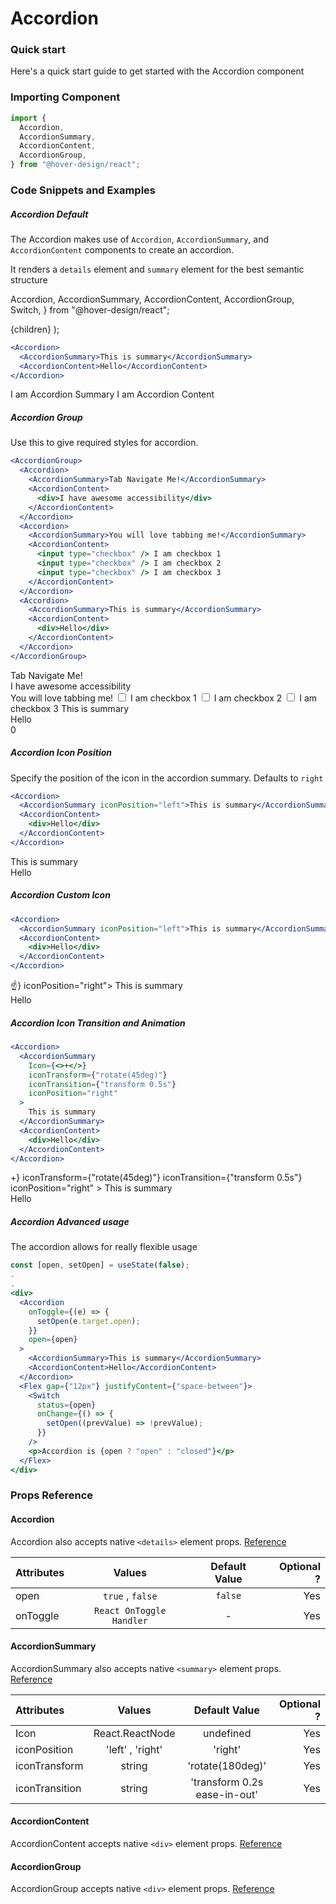 # Accordion

### Quick start

Here's a quick start guide to get started with the Accordion component

### Importing Component

```jsx
import {
  Accordion,
  AccordionSummary,
  AccordionContent,
  AccordionGroup,
} from "@hover-design/react";
```

### Code Snippets and Examples

##### Accordion Default

The Accordion makes use of `Accordion`, `AccordionSummary`, and `AccordionContent` components to create an accordion.

It renders a `details` element and `summary` element for the best semantic structure


  Accordion,
  AccordionSummary,
  AccordionContent,
  AccordionGroup,
  Switch,
} from "@hover-design/react";


  <Accordion variant={variant}>{children}</Accordion>
);

```jsx
<Accordion>
  <AccordionSummary>This is summary</AccordionSummary>
  <AccordionContent>Hello</AccordionContent>
</Accordion>
```

<AccordionComponent>
  <AccordionSummary>I am Accordion Summary</AccordionSummary>
  <AccordionContent>I am Accordion Content</AccordionContent>
</AccordionComponent>

##### Accordion Group

Use this to give required styles for accordion.

```jsx
<AccordionGroup>
  <Accordion>
    <AccordionSummary>Tab Navigate Me!</AccordionSummary>
    <AccordionContent>
      <div>I have awesome accessibility</div>
    </AccordionContent>
  </Accordion>
  <Accordion>
    <AccordionSummary>You will love tabbing me!</AccordionSummary>
    <AccordionContent>
      <input type="checkbox" /> I am checkbox 1
      <input type="checkbox" /> I am checkbox 2
      <input type="checkbox" /> I am checkbox 3
    </AccordionContent>
  </Accordion>
  <Accordion>
    <AccordionSummary>This is summary</AccordionSummary>
    <AccordionContent>
      <div>Hello</div>
    </AccordionContent>
  </Accordion>
</AccordionGroup>
```

<AccordionGroup>
  <Accordion>
    <AccordionSummary>Tab Navigate Me!</AccordionSummary>
    <AccordionContent>
      <div>I have awesome accessibility</div>
    </AccordionContent>
  </Accordion>
  <Accordion>
    <AccordionSummary>You will love tabbing me!</AccordionSummary>
    <AccordionContent>
      <input type="checkbox" /> I am checkbox 1
      <input type="checkbox" /> I am checkbox 2
      <input type="checkbox" /> I am checkbox 3
    </AccordionContent>
  </Accordion>
  <Accordion>
    <AccordionSummary>This is summary</AccordionSummary>
    <AccordionContent>
      <div>Hello</div>
    </AccordionContent>
  </Accordion>
</AccordionGroup>
0

##### Accordion Icon Position

Specify the position of the icon in the accordion summary. Defaults to `right`

```jsx
<Accordion>
  <AccordionSummary iconPosition="left">This is summary</AccordionSummary>
  <AccordionContent>
    <div>Hello</div>
  </AccordionContent>
</Accordion>
```

<Accordion>
  <AccordionSummary iconPosition="left">This is summary</AccordionSummary>
  <AccordionContent>
    <div>Hello</div>
  </AccordionContent>
</Accordion>

##### Accordion Custom Icon

```jsx
<Accordion>
  <AccordionSummary iconPosition="left">This is summary</AccordionSummary>
  <AccordionContent>
    <div>Hello</div>
  </AccordionContent>
</Accordion>
```

<Accordion>
  <AccordionSummary Icon={<>☝️</>} iconPosition="right">
    This is summary
  </AccordionSummary>
  <AccordionContent>
    <div>Hello</div>
  </AccordionContent>
</Accordion>

##### Accordion Icon Transition and Animation

```jsx
<Accordion>
  <AccordionSummary
    Icon={<>+</>}
    iconTransform={"rotate(45deg)"}
    iconTransition={"transform 0.5s"}
    iconPosition="right"
  >
    This is summary
  </AccordionSummary>
  <AccordionContent>
    <div>Hello</div>
  </AccordionContent>
</Accordion>
```

<Accordion>
  <AccordionSummary
    Icon={<>+</>}
    iconTransform={"rotate(45deg)"}
    iconTransition={"transform 0.5s"}
    iconPosition="right"
  >
    This is summary
  </AccordionSummary>
  <AccordionContent>
    <div>Hello</div>
  </AccordionContent>
</Accordion>

##### Accordion Advanced usage

The accordion allows for really flexible usage

```jsx
const [open, setOpen] = useState(false);
.
.
<div>
  <Accordion
    onToggle={(e) => {
      setOpen(e.target.open);
    }}
    open={open}
  >
    <AccordionSummary>This is summary</AccordionSummary>
    <AccordionContent>Hello</AccordionContent>
  </Accordion>
  <Flex gap={"12px"} justifyContent={"space-between"}>
    <Switch
      status={open}
      onChange={() => {
        setOpen((prevValue) => !prevValue);
      }}
    />
    <p>Accordion is {open ? "open" : "closed"}</p>
  </Flex>
</div>
```

<AccordionAdvancedExample />

### Props Reference

#### Accordion

Accordion also accepts native `<details>` element props. [Reference](https://developer.mozilla.org/en-US/docs/Web/HTML/Element/details)

| Attributes |          Values          | Default Value | Optional ? |
| :--------- | :----------------------: | :-----------: | ---------: |
| open       |     `true` , `false`     |    `false`    |        Yes |
| onToggle   | `React OnToggle Handler` |       -       |        Yes |

#### AccordionSummary

AccordionSummary also accepts native `<summary>` element props. [Reference](https://developer.mozilla.org/en-US/docs/Web/HTML/Element/summary)

| Attributes     |      Values      |        Default Value         | Optional ? |
| :------------- | :--------------: | :--------------------------: | ---------: |
| Icon           | React.ReactNode  |          undefined           |        Yes |
| iconPosition   | 'left' , 'right' |           'right'            |        Yes |
| iconTransform  |      string      |       'rotate(180deg)'       |        Yes |
| iconTransition |      string      | 'transform 0.2s ease-in-out' |        Yes |

#### AccordionContent

AccordionContent accepts native `<div>` element props. [Reference](https://developer.mozilla.org/en-US/docs/Web/HTML/Element/div)

#### AccordionGroup

AccordionGroup accepts native `<div>` element props. [Reference](https://developer.mozilla.org/en-US/docs/Web/HTML/Element/div)

```

```
